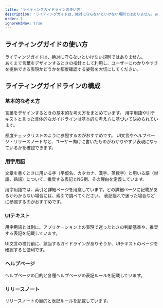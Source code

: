 ```yaml
---
title: 'ライティングガイドラインの使い方'
description: 'ライティングガイドは、絶対に守らないといけない規則ではありません。あくまで言葉をデザインするときの指針として利用してください。'
order: 1
ignoreH3Nav: true
---
```

## ライティングガイドの使い方
ライティングガイドは、絶対に守らないといけない規則ではありません。  
あくまで言葉をデザインするときの指針として利用し、ユーザーにわかりやすさを提供できる表現かどうかを都度確認する姿勢を大切にしてください。

## ライティングガイドラインの構成

### 基本的な考え方
言葉をデザインするときの基本的な考え方をまとめています。
用字用語やUIテキストと言った具体的なガイドラインは基本的な考え方に基づいて決められています。

都度チェックリストのように参照するのがおすすめです。
UI文言やヘルプページ・リリースノートなど、ユーザー向けに書いたものがわかりやすい表現になっているかを確認できます。

### 用字用語
文章を書くときに用いる字（平仮名、カタカナ、漢字、英数字）と用いる語（単語、熟語）について、推奨する表記とNG例、その理由を定義しています。

用字用語では、索引と詳細ページを用意しています。どの詳細ページに記載があるかわからない場合には、索引で調べてください。
表記揺れで迷った場合などに参照するのがおすすめです。

### UIテキスト
用字用語とは別に、アプリケーション上の表現で迷ったときの判断基準や、推奨する表記を記載しています。

UI文言の検討前に、該当するガイドラインがありそうか、UIテキストのページを確認すると便利です。

### ヘルプページ
ヘルプページの目的と各種ヘルプページの表記ルールを記載しています。

### リリースノート
リリースノートの目的と表記ルールを記載しています。
